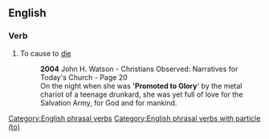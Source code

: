 ==English==

===Verb===
{{en-verb|promotes to Glory|promoting to Glory|promoted to Glory}}

# {{context|of a Salvationist|lang=en}} To cause to [[die]]
#: '''2004''' John H. Watson - Christians Observed: Narratives for Today's Church - Page 20
#: On the night when she was ''''Promoted to Glory'''' by the metal chariot of a teenage drunkard, she was yet full of love for the Salvation Army, for God and for mankind.
[[Category:English phrasal verbs]]
[[Category:English phrasal verbs with particle (to)]]